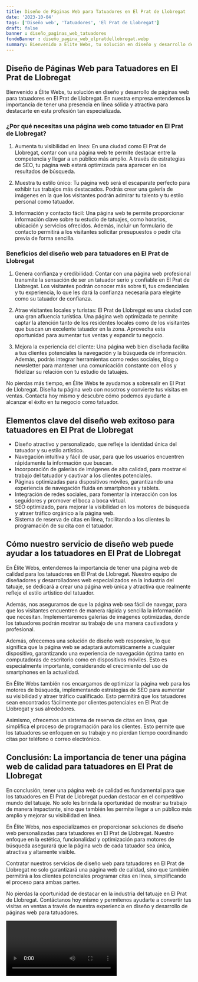```yaml
---
title: Diseño de Páginas Web para Tatuadores en El Prat de Llobregat
date: '2023-10-04'
tags: ['Diseño web', 'Tatuadores', 'El Prat de Llobregat']
draft: false
banner : diseño_paginas_web_tatuadores
fondoBanner : diseño_pagina_web_elpratdellobregat.webp
summary: Bienvenido a Élite Webs, tu solución en diseño y desarrollo de páginas web para tatuadores en El Prat de Llobregat. En nuestra empresa entendemos la importancia de tener una presencia en línea sólida y atractiva para destacarte en esta profesión tan especializada.
---
```


## Diseño de Páginas Web para Tatuadores en El Prat de Llobregat

Bienvenido a Élite Webs, tu solución en diseño y desarrollo de páginas web para tatuadores en El Prat de Llobregat. En nuestra empresa entendemos la importancia de tener una presencia en línea sólida y atractiva para destacarte en esta profesión tan especializada.

### ¿Por qué necesitas una página web como tatuador en El Prat de Llobregat?

1. Aumenta tu visibilidad en línea: En una ciudad como El Prat de Llobregat, contar con una página web te permite destacar entre la competencia y llegar a un público más amplio. A través de estrategias de SEO, tu página web estará optimizada para aparecer en los resultados de búsqueda.

2. Muestra tu estilo único: Tu página web será el escaparate perfecto para exhibir tus trabajos más destacados. Podrás crear una galería de imágenes en la que los visitantes podrán admirar tu talento y tu estilo personal como tatuador.

3. Información y contacto fácil: Una página web te permite proporcionar información clave sobre tu estudio de tatuajes, como horarios, ubicación y servicios ofrecidos. Además, incluir un formulario de contacto permitirá a los visitantes solicitar presupuestos o pedir cita previa de forma sencilla.

### Beneficios del diseño web para tatuadores en El Prat de Llobregat

1. Genera confianza y credibilidad: Contar con una página web profesional transmite la sensación de ser un tatuador serio y confiable en El Prat de Llobregat. Los visitantes podrán conocer más sobre ti, tus credenciales y tu experiencia, lo que les dará la confianza necesaria para elegirte como su tatuador de confianza.

2. Atrae visitantes locales y turistas: El Prat de Llobregat es una ciudad con una gran afluencia turística. Una página web optimizada te permite captar la atención tanto de los residentes locales como de los visitantes que buscan un excelente tatuador en la zona. Aprovecha esta oportunidad para aumentar tus ventas y expandir tu negocio.

3. Mejora la experiencia del cliente: Una página web bien diseñada facilita a tus clientes potenciales la navegación y la búsqueda de información. Además, podrás integrar herramientas como redes sociales, blog o newsletter para mantener una comunicación constante con ellos y fidelizar su relación con tu estudio de tatuajes.

No pierdas más tiempo, en Élite Webs te ayudamos a sobresalir en El Prat de Llobregat. Diseña tu página web con nosotros y convierte tus visitas en ventas. Contacta hoy mismo y descubre cómo podemos ayudarte a alcanzar el éxito en tu negocio como tatuador.

<GifSeo />

<Cta />

## Elementos clave del diseño web exitoso para tatuadores en El Prat de Llobregat

- Diseño atractivo y personalizado, que refleje la identidad única del tatuador y su estilo artístico.
- Navegación intuitiva y fácil de usar, para que los usuarios encuentren rápidamente la información que buscan.
- Incorporación de galerías de imágenes de alta calidad, para mostrar el trabajo del tatuador y cautivar a los clientes potenciales.
- Páginas optimizadas para dispositivos móviles, garantizando una experiencia de navegación fluida en smartphones y tablets.
- Integración de redes sociales, para fomentar la interacción con los seguidores y promover el boca a boca virtual.
- SEO optimizado, para mejorar la visibilidad en los motores de búsqueda y atraer tráfico orgánico a la página web.
- Sistema de reserva de citas en línea, facilitando a los clientes la programación de su cita con el tatuador.

## Cómo nuestro servicio de diseño web puede ayudar a los tatuadores en El Prat de Llobregat

En Élite Webs, entendemos la importancia de tener una página web de calidad para los tatuadores en El Prat de Llobregat. Nuestro equipo de diseñadores y desarrolladores web especializados en la industria del tatuaje, se dedicará a crear una página web única y atractiva que realmente refleje el estilo artístico del tatuador.

Además, nos aseguramos de que la página web sea fácil de navegar, para que los visitantes encuentren de manera rápida y sencilla la información que necesitan. Implementaremos galerías de imágenes optimizadas, donde los tatuadores podrán mostrar su trabajo de una manera cautivadora y profesional.

Además, ofrecemos una solución de diseño web responsive, lo que significa que la página web se adaptará automáticamente a cualquier dispositivo, garantizando una experiencia de navegación óptima tanto en computadoras de escritorio como en dispositivos móviles. Esto es especialmente importante, considerando el crecimiento del uso de smartphones en la actualidad.

En Élite Webs también nos encargamos de optimizar la página web para los motores de búsqueda, implementando estrategias de SEO para aumentar su visibilidad y atraer tráfico cualificado. Esto permitirá que los tatuadores sean encontrados fácilmente por clientes potenciales en El Prat de Llobregat y sus alrededores.

Asimismo, ofrecemos un sistema de reserva de citas en línea, que simplifica el proceso de programación para los clientes. Esto permite que los tatuadores se enfoquen en su trabajo y no pierdan tiempo coordinando citas por teléfono o correo electrónico.

## Conclusión: La importancia de tener una página web de calidad para tatuadores en El Prat de Llobregat

En conclusión, tener una página web de calidad es fundamental para que los tatuadores en El Prat de Llobregat puedan destacar en el competitivo mundo del tatuaje. No solo les brinda la oportunidad de mostrar su trabajo de manera impactante, sino que también les permite llegar a un público más amplio y mejorar su visibilidad en línea.

En Élite Webs, nos especializamos en proporcionar soluciones de diseño web personalizadas para tatuadores en El Prat de Llobregat. Nuestro enfoque en la estética, funcionalidad y optimización para motores de búsqueda asegurará que la página web de cada tatuador sea única, atractiva y altamente visible.

Contratar nuestros servicios de diseño web para tatuadores en El Prat de Llobregat no solo garantizará una página web de calidad, sino que también permitirá a los clientes potenciales programar citas en línea, simplificando el proceso para ambas partes.

No pierdas la oportunidad de destacar en la industria del tatuaje en El Prat de Llobregat. Contáctanos hoy mismo y permítenos ayudarte a convertir tus visitas en ventas a través de nuestra experiencia en diseño y desarrollo de páginas web para tatuadores.

<Video />

<CtaBot job='Tatuadores' city='El Prat de Llobregat'/>

<Gmaps query='El Prat de Llobregat+españa+maps' />